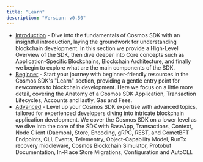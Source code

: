 ```yaml
---
title: "Learn"
description: "Version: v0.50"
---
```


* [Introduction](./learn/intro/overview) - Dive into the fundamentals of Cosmos SDK with an insightful introduction, laying the groundwork for understanding blockchain development. In this section we provide a High-Level Overview of the SDK, then dive deeper into Core concepts such as Application-Specific Blockchains, Blockchain Architecture, and finally we begin to explore what are the main components of the SDK.
* [Beginner](./learn/beginner/app-anatomy) - Start your journey with beginner-friendly resources in the Cosmos SDK's "Learn" section, providing a gentle entry point for newcomers to blockchain development. Here we focus on a little more detail, covering the Anatomy of a Cosmos SDK Application, Transaction Lifecycles, Accounts and lastly, Gas and Fees.
* [Advanced](./learn/advanced/baseapp) - Level up your Cosmos SDK expertise with advanced topics, tailored for experienced developers diving into intricate blockchain application development. We cover the Cosmos SDK on a lower level as we dive into the core of the SDK with BaseApp, Transactions, Context, Node Client (Daemon), Store, Encoding, gRPC, REST, and CometBFT Endpoints, CLI, Events, Telementry, Object-Capability Model, RunTx recovery middleware, Cosmos Blockchain Simulator, Protobuf Documentation, In-Place Store Migrations, Configuration and AutoCLI.
